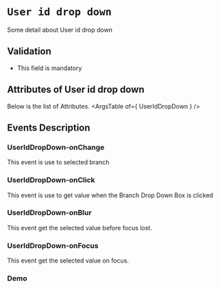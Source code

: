 <!-- Custom-MDX-Documentation.mdx -->

# `User id drop down`

 
Some detail about User id drop down

## Validation 
- This field is mandatory

## Attributes of User id drop down
Below is the list of Attributes.
<ArgsTable of={ UserIdDropDown } /> 

## Events Description

### UserIdDropDown-onChange

This event is use to selected branch

### UserIdDropDown-onClick

This event is use to get value when the Branch Drop Down Box is clicked 

### UserIdDropDown-onBlur

This event get the selected value before focus lost.

### UserIdDropDown-onFocus

This event get the selected value on focus.

### Demo

<Canvas>
<Story id="useriddropdown--primary" />
</Canvas>

 